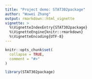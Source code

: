 ```yaml
---
title: "Project demo: STAT302package"
author: "Wuwei Zhang"
output: rmarkdown::html_vignette
vignette: >
  %\VignetteIndexEntry{STAT302package}
  %\VignetteEngine{knitr::rmarkdown}
  %\VignetteEncoding{UTF-8}
---
```


```r
knitr::opts_chunk$set(
  collapse = TRUE,
  comment = "#>"
)
```

```r
library(STAT302package)
```

